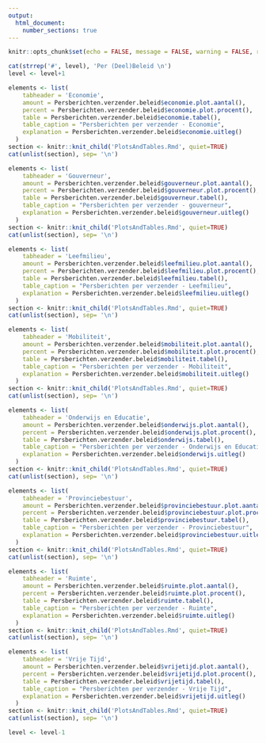 ```yaml
---
output: 
  html_document:
    number_sections: true
---
```


<!-- Document settings -->
```r
knitr::opts_chunk$set(echo = FALSE, message = FALSE, warning = FALSE, results='asis')
```

<!-- Section header -->
```r
cat(strrep('#', level), 'Per (Deel)Beleid \n')
level <- level+1
```

<!-- Economie -->
```r
elements <- list(
    tabheader = 'Economie',
    amount = Persberichten.verzender.beleid$economie.plot.aantal(),
    percent = Persberichten.verzender.beleid$economie.plot.procent(),
    table = Persberichten.verzender.beleid$economie.tabel(),
    table_caption = "Persberichten per verzender - Economie",
    explanation = Persberichten.verzender.beleid$economie.uitleg()
  )
section <- knitr::knit_child('PlotsAndTables.Rmd', quiet=TRUE)
cat(unlist(section), sep= '\n')
```

<!-- Gouverneur -->
```r
elements <- list(
    tabheader = 'Gouverneur',
    amount = Persberichten.verzender.beleid$gouverneur.plot.aantal(),
    percent = Persberichten.verzender.beleid$gouverneur.plot.procent(),
    table = Persberichten.verzender.beleid$gouverneur.tabel(),
    table_caption = "Persberichten per verzender - gouverneur",
    explanation = Persberichten.verzender.beleid$gouverneur.uitleg()
  )
section <- knitr::knit_child('PlotsAndTables.Rmd', quiet=TRUE)
cat(unlist(section), sep= '\n')
```

<!-- Leefmilieu -->
```r
elements <- list(
    tabheader = 'Leefmilieu',
    amount = Persberichten.verzender.beleid$leefmilieu.plot.aantal(),
    percent = Persberichten.verzender.beleid$leefmilieu.plot.procent(),
    table = Persberichten.verzender.beleid$leefmilieu.tabel(),
    table_caption = "Persberichten per verzender - Leefmilieu",
    explanation = Persberichten.verzender.beleid$leefmilieu.uitleg()
  )
section <- knitr::knit_child('PlotsAndTables.Rmd', quiet=TRUE)
cat(unlist(section), sep= '\n')
```

<!-- mobiliteit -->
```r
elements <- list(
    tabheader = 'Mobiliteit',
    amount = Persberichten.verzender.beleid$mobiliteit.plot.aantal(),
    percent = Persberichten.verzender.beleid$mobiliteit.plot.procent(),
    table = Persberichten.verzender.beleid$mobiliteit.tabel(),
    table_caption = "Persberichten per verzender - Mobiliteit",
    explanation = Persberichten.verzender.beleid$mobiliteit.uitleg()
  )
section <- knitr::knit_child('PlotsAndTables.Rmd', quiet=TRUE)
cat(unlist(section), sep= '\n')
```

<!-- Onderwijs en educatie -->
```r
elements <- list(
    tabheader = 'Onderwijs en Educatie',
    amount = Persberichten.verzender.beleid$onderwijs.plot.aantal(),
    percent = Persberichten.verzender.beleid$onderwijs.plot.procent(),
    table = Persberichten.verzender.beleid$onderwijs.tabel(),
    table_caption = "Persberichten per verzender - Onderwijs en Educatie",
    explanation = Persberichten.verzender.beleid$onderwijs.uitleg()
  )
section <- knitr::knit_child('PlotsAndTables.Rmd', quiet=TRUE)
cat(unlist(section), sep= '\n')
```

<!-- Proviciebestuur -->
```r
elements <- list(
    tabheader = 'Provinciebestuur',
    amount = Persberichten.verzender.beleid$provinciebestuur.plot.aantal(),
    percent = Persberichten.verzender.beleid$provinciebestuur.plot.procent(),
    table = Persberichten.verzender.beleid$provinciebestuur.tabel(),
    table_caption = "Persberichten per verzender - Provinciebestuur",
    explanation = Persberichten.verzender.beleid$provinciebestuur.uitleg()
  )
section <- knitr::knit_child('PlotsAndTables.Rmd', quiet=TRUE)
cat(unlist(section), sep= '\n')
```

<!-- Ruimte -->
```r
elements <- list(
    tabheader = 'Ruimte',
    amount = Persberichten.verzender.beleid$ruimte.plot.aantal(),
    percent = Persberichten.verzender.beleid$ruimte.plot.procent(),
    table = Persberichten.verzender.beleid$ruimte.tabel(),
    table_caption = "Persberichten per verzender - Ruimte",
    explanation = Persberichten.verzender.beleid$ruimte.uitleg()
  )
section <- knitr::knit_child('PlotsAndTables.Rmd', quiet=TRUE)
cat(unlist(section), sep= '\n')
```

<!-- Vrije tijd -->
```r
elements <- list(
    tabheader = 'Vrije Tijd',
    amount = Persberichten.verzender.beleid$vrijetijd.plot.aantal(),
    percent = Persberichten.verzender.beleid$vrijetijd.plot.procent(),
    table = Persberichten.verzender.beleid$vrijetijd.tabel(),
    table_caption = "Persberichten per verzender - Vrije Tijd",
    explanation = Persberichten.verzender.beleid$vrijetijd.uitleg()
  )
section <- knitr::knit_child('PlotsAndTables.Rmd', quiet=TRUE)
cat(unlist(section), sep= '\n')
```

```r
level <- level-1
```
